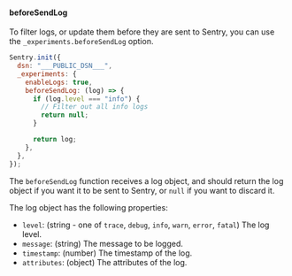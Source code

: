 #### beforeSendLog

To filter logs, or update them before they are sent to Sentry, you can use the `_experiments.beforeSendLog` option.

```js
Sentry.init({
  dsn: "___PUBLIC_DSN___",
  _experiments: {
    enableLogs: true,
    beforeSendLog: (log) => {
      if (log.level === "info") {
        // Filter out all info logs
        return null;
      }

      return log;
    },
  },
});
```

The `beforeSendLog` function receives a log object, and should return the log object if you want it to be sent to Sentry, or `null` if you want to discard it.

The log object has the following properties:

- `level`: (string - one of `trace`, `debug`, `info`, `warn`, `error`, `fatal`) The log level.
- `message`: (string) The message to be logged.
- `timestamp`: (number) The timestamp of the log.
- `attributes`: (object) The attributes of the log.
